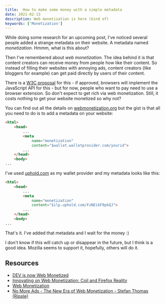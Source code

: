 ```yaml
---
title:  How to make some money with a simple metadata
date: 2021-02-13
description: Web monetization is here (kind of)
keywords: ['Monetization']
---
```


While doing some research for an upcoming post, I've noticed several people added a strange metadata on their
website. A metadata named *monetization*. Hmmm, what is this about?

Then I've remembered about *web monetization.* The idea behind it is that content creators can receive money
from people how like their content. So instead of filling their websites with annoying ads, content creators 
(like bloggers for example) can get paid directly by users of their content.

There is a [W3C proposal](https://webmonetization.org/specification.html) for this - if approved, browsers will implement the JavaScript API for this - 
but for now, people who want to pay need to use a browser extension. So don't expect to get rich via web
monetization. Still, it costs nothing to get your website monetized so why not?

You can find out all the details on [webmonetization.org](https://webmonetization.org/docs/getting-started) but the gist is that
all you need to do is to add a metadata on your website:

```html
<html>
    <head>
        ...
        <meta
            name="monetization"
            content="$wallet.walletprovider.com/yourid">
        ...
    </head>
    <body>
...
```

I've used [uphold.com](https://uphold.com/) as my wallet provider and my metadata looks like this:

```html
<html>
    <head>
        ...
        <meta
            name="monetization"
            content="$ilp.uphold.com/FzNEikF9pkQJ">
        ...
    </head>
    <body>
...
```
That's it. I've added that metadata and I wait for the money :)

I don't know if this will catch up or disappear in the future, but I think is a good idea.
Mozilla seems to support it, hopefully, others will do it.


## Resources
* [DEV is now Web Monetized](https://dev.to/devteam/dev-is-now-web-monetized-21db)
* [Innovating on Web Monetization: Coil and Firefox Reality](https://hacks.mozilla.org/2020/03/web-monetization-coil-and-firefox-reality/)
* [Web Monetization](https://interledger.org/rfcs/0028-web-monetization/)
* [No More Ads - The New Era of Web Monetization - Stefan Thomas (Ripple)](https://www.youtube.com/watch?v=mglJoVAGkuE)


